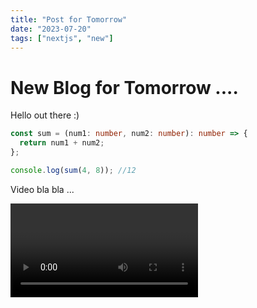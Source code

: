 ```yaml
---
title: "Post for Tomorrow"
date: "2023-07-20"
tags: ["nextjs", "new"]
---
```


# New Blog for Tomorrow ....

Hello out there :)

```ts
const sum = (num1: number, num2: number): number => {
  return num1 + num2;
};

console.log(sum(4, 8)); //12
```

Video bla bla ...

<Video id="6h649f2fB9Q" />

Image Bla Bla Bla ...

<CustomImage
  src="https://raw.githubusercontent.com/SerschFischer/test-blogposts/main/images/ssg-benefits.PNG"
  alt="ChatGPT provides the benefits of Static-Site Generation"
/>

Some Text bla bla bla ...
